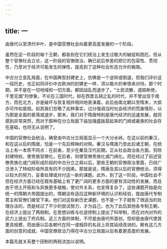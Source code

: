 ```yaml
---
---
---
```

title: 一
---



由唐代以至清代中叶，是中国官僚社会向着更高度发展的一个阶段。

虽然在这一阶段的每个王朝，都各别在它们统治上发生过极大的破绽和困厄，但从整个官僚社会立论，这一阶段的官僚政治，确已前后参差的把它的包容性、贯彻性，乃至对于经济可能发生的弹性，提高到了这种社会形态允许的极限。

中古分立变乱局面，在中国典型封建史上，仿佛是一个逆转或倒退，但我们评价这一段历史，也正如同评价中古欧洲的封建史一样，须以极大的审慎来对待。那个时期，并不是在一切地域和一切方面，都因战乱而退步了。“士民流散，道路断绝，千里无烟”的惨象，不论在三国时代，抑在西晋五胡之乱的时代，并不曾出现于南方，而在北方，亦是破坏与恢复相并相间地表演着。此后由南北朝以至隋末，大抵亦可作如是观。如其我们忽略了此种事实，过分强调当时社会经济的荒废情形，以为那是全面的衰落或退步，那末，我们对于隋唐特别是唐代经济的迅速发展，就将感到非常突然，而对于那种在分立局面下益加强盛跋扈起来的门阀或豪族的社会存在基础，也将无从说明了。

中国的官僚社会统治，确曾由中古分立局面显示一个大分水岭。在这以前的秦汉，和在这以后的隋唐，恰是一个先后辉映的对照。秦汉与隋唐乃至此后诸王朝，在统治上有一本质不同点：在前者，至少在秦及汉代前期，正从社会政治各方面，剪除封建特权，使贵族官僚化，在后者，则使官僚贵族化或门阀化。而在经过了前述官僚贵族化或门阀形成阶段的中古分立之局以后，那些王朝的官僚政治里面，已经广泛渗入了特权阶级所具有的不少因素。那就是说，隋唐及其以后的官僚统治，须得以较大的努力，妥善处理或对付这一新的课题。此外，到了这一阶段，中国社会不但在经济方面已经在既有基础上有了更广阔的更多方面的更有流动性的发展，而且由于领土开拓和与异族更多接触，使对外关系，也变得复杂了。这些课题开始是向统一的隋朝大帝国提出的，隋朝没有适应这种新环境的认识和经验，就由唐代专制君主和官僚们接受下来。他们对这些新历史课题，也不是一下子就有了很适当的处理办法的，而是经过了不少的尝试努力，才为自己，也为了此后其他各专制王朝，在经济上提出了两税制，在思想训练与仕途控制上提出了科举制，而在对内对外的武力上提出了府兵制。这三方面的体制，不尽是由唐代所首创，但却是由唐代使其更具规模，而由唐以后各朝代在同一或相异的名目上将其延续改进的。赖有这几方面的创意的成就，中国官僚政治乃得在中古分立局面以后有着更高度的发展。

本篇先就关系整个田制的两税法加以说明。